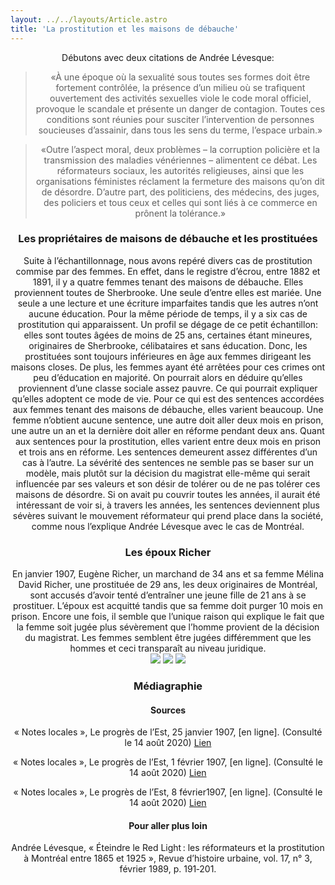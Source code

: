 ```yaml
---
layout: ../../layouts/Article.astro
title: 'La prostitution et les maisons de débauche'
---
```


<Header titre="La prostitution et les maisons de débauche" image="/assets/img/henri.jpg"/>


<Text>
  Débutons avec deux citations de Andrée Lévesque:
  <blockquote>«À une époque où la sexualité sous toutes ses formes doit être fortement contrôlée, la présence d’un milieu où se trafiquent ouvertement des activités sexuelles viole le code moral officiel, provoque le scandale et présente un danger de contagion. Toutes ces conditions sont réunies pour susciter l’intervention de personnes soucieuses d’assainir, dans tous les sens du terme, l’espace urbain.»</blockquote>
  <blockquote>«Outre l’aspect moral, deux problèmes – la corruption policière et la transmission des maladies vénériennes – alimentent ce débat. Les réformateurs sociaux, les autorités religieuses, ainsi que les organisations féministes réclament la fermeture des maisons qu’on dit de désordre. D’autre part, des politiciens, des médecins, des juges, des policiers et tous ceux et celles qui sont liés à ce commerce en prônent la tolérance.»</blockquote>
</Text>
<Text dark={true}>
<h3 class="text-white">Les propriétaires de maisons de débauche et les prostituées</h3>
Suite à l’échantillonnage, nous avons repéré divers cas de prostitution commise par des femmes. En effet, dans le registre d’écrou, entre 1882 et 1891, il y a quatre femmes tenant des maisons de débauche. Elles proviennent toutes de Sherbrooke. Une seule d’entre elles est mariée. Une seule a une lecture et une écriture imparfaites tandis que les autres n’ont aucune éducation. Pour la même période de temps, il y a six cas de prostitution qui apparaissent. Un profil se dégage de ce petit échantillon: elles sont toutes âgées de moins de 25 ans, certaines étant mineures, originaires de Sherbrooke, célibataires et sans éducation. Donc, les prostituées sont toujours inférieures en âge aux femmes dirigeant les maisons closes. De plus, les femmes ayant été arrêtées pour ces crimes ont peu d’éducation en majorité. On pourrait alors en déduire qu’elles proviennent d’une classe sociale assez pauvre. Ce qui pourrait expliquer qu’elles adoptent ce mode de vie. Pour ce qui est des sentences accordées aux femmes tenant des maisons de débauche, elles varient beaucoup. Une femme n’obtient aucune sentence, une autre doit aller deux mois en prison, une autre un an et la dernière doit aller en réforme pendant deux ans. Quant aux sentences pour la prostitution, elles varient entre deux mois en prison et trois ans en réforme. Les sentences demeurent assez différentes d’un cas à l’autre. La sévérité des sentences ne semble pas se baser sur un modèle, mais plutôt sur la décision du magistrat elle-même qui serait influencée par ses valeurs et son désir de tolérer ou de ne pas tolérer ces maisons de désordre. Si on avait pu couvrir toutes les années, il aurait été intéressant de voir si, à travers les années, les sentences deviennent plus sévères suivant le mouvement réformateur qui prend place dans la société, comme nous l’explique Andrée Lévesque avec le cas de Montréal.
</Text>
<Text>
  <h3>Les époux Richer</h3>
 En janvier 1907, Eugène Richer, un marchand de 34 ans et sa femme Mélina David Richer, une prostituée de 29 ans, les deux originaires de Montréal, sont accusés d’avoir tenté d’entraîner une jeune fille de 21 ans à se prostituer. L’époux est acquitté tandis que sa femme doit purger 10 mois en prison. Encore une fois, il semble que l’unique raison qui explique le fait que la femme soit jugée plus sévèrement que l’homme provient de la décision du magistrat. Les femmes semblent être jugées différemment que les hommes et ceci transparaît au niveau juridique.
</Text>
<div class="flex flex-row justify-center gap-10 items-center">
  <img class="w-1/4" src="/assets/img/Capture-9.png"/>
  <img class="w-1/4" src="/assets/img/Capture-6.png"/>
  <img class="w-1/4"  src="/assets/img/Capture-8.png"/>
</div>
<Chapitres 
  description=""
  chapitres={
    [
      {label: "Criminalité et genre - Présentation", url: "/2020/criminalite-et-genre-1"},
      {label: "Crimes contre les femmes", url: "/2020/criminalite-et-genre-2"},
      {label: "Commis par des femmes", url: "/2020/criminalite-et-genre-3"},
      {label: "Prostitution et débauche", url: "/2020/criminalite-et-genre-4", current: true},
    ]
  }
/>

<div class="p-10 lg:p-24 py-5 lg:py-12 text-sm bg-gray-400">
  <h3>Médiagraphie</h3>
<h4>Sources</h4>
« Notes locales », Le progrès de l’Est, 25 janvier 1907, [en ligne]. (Consulté le 14 août 2020)  <a href="http://numerique.banq.qc.ca/patrimoine/details/52327/3546020?docsearchtext=eug%C3%A8ne%20richer">Lien</a>

« Notes locales », Le progrès de l’Est, 1 février 1907, [en ligne]. (Consulté le 14 août 2020)  <a href="http://numerique.banq.qc.ca/patrimoine/details/52327/3546022?docsearchtext=M%C3%A9lina%20richer">Lien</a>

« Notes locales », Le progrès de l’Est, 8 février1907, [en ligne]. (Consulté le 14 août 2020)  <a href="http://numerique.banq.qc.ca/patrimoine/details/52327/3546024?docsearchtext=eug%C3%A8ne%20richer">Lien</a>
<h4>Pour aller plus loin</h4>
Andrée Lévesque, « Éteindre le Red Light : les réformateurs et la prostitution à Montréal entre 1865 et 1925 », Revue d’histoire urbaine, vol. 17, n° 3, février 1989, p. 191‑201.
</div>